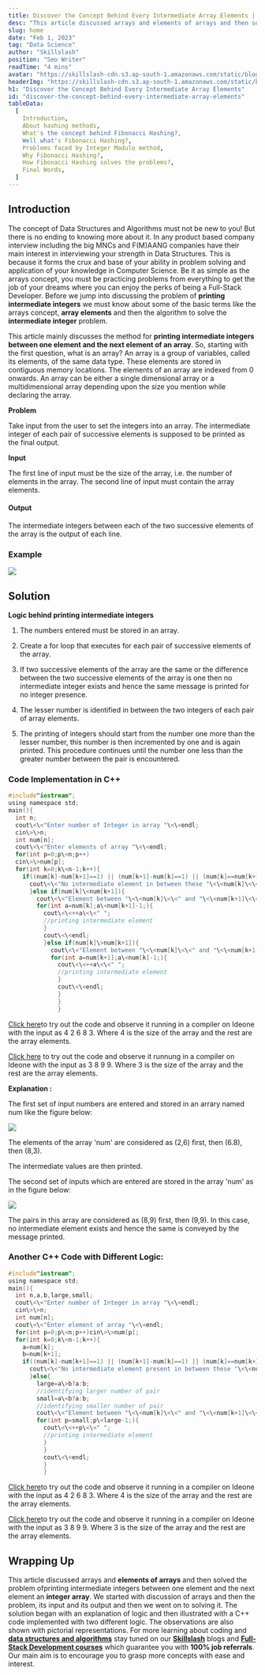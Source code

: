 ```yaml
---
title: Discover the Concept Behind Every Intermediate Array Elements | Skillslash
desc: "This article discussed arrays and elements of arrays and then solved the problem ofprinting intermediate integers between one element and the next element an integer array"
slug: home
date: "Feb 1, 2023"
tag: "Data Science"
author: "Skillslash"
position: "Seo Writer"
readTime: "4 mins"
avatar: "https://skillslash-cdn.s3.ap-south-1.amazonaws.com/static/blog/avatar-02.webp"
headerImg: "https://skillslash-cdn.s3.ap-south-1.amazonaws.com/static/blog/Discover-the-Concept-Behind-Every-Intermediate-Array-Elements.png"
h1: "Discover the Concept Behind Every Intermediate Array Elements"
id: "discover-the-concept-behind-every-intermediate-array-elements"
tableData:
  [
    Introduction,
    About hashing methods,
    What's the concept behind Fibonacci Hashing?,
    Well what's Fibonacci Hashing?,
    Problems faced by Integer Modulo method,
    Why Fibonacci Hashing?,
    How Fibonacci Hashing solves the problems?,
    Final Words,
  ]
---
```


## Introduction

The concept of Data Structures and Algorithms must not be new to you! But there is no ending to knowing more about it. In any product based company interview including the big MNCs and F(M)AANG companies have their main interest in interviewing your strength in Data Structures. This is because it forms the crux and base of your ability in problem solving and application of your knowledge in Computer Science. Be it as simple as the arrays concept, you must be practicing problems from everything to get the job of your dreams where you can enjoy the perks of being a Full-Stack Developer. Before we jump into discussing the problem of **printing intermediate integers** we must know about some of the basic terms like the arrays concept, **array elements** and then the algorithm to solve the **intermediate integer** problem.

This article mainly discusses the method for **printing intermediate integers between one element and the next element of an array**. So, starting with the first question, what is an array? An array is a group of variables, called its elements, of the same data type. These elements are stored in contiguous memory locations. The elements of an array are indexed from 0 onwards. An array can be either a single dimensional array or a multidimensional array depending upon the size you mention while declaring the array.

**Problem**

Take input from the user to set the integers into an array. The intermediate integer of each pair of successive elements is supposed to be printed as the final output.

**Input**

The first line of input must be the size of the array, i.e. the number of elements in the array. The second line of input must contain the array elements.

#### Output

The intermediate integers between each of the two successive elements of the array is the output of each line.

### Example

![](https://skillslash-cdn.s3.ap-south-1.amazonaws.com/static/blog/intermidiate-array-element-frame-1.png)

## Solution

**Logic behind printing intermediate integers**

1. The numbers entered must be stored in an array.
2. Create a for loop that executes for each pair of successive elements of the array.

3. If two successive elements of the array are the same or the difference between the two successive elements of the array is one then no intermediate integer exists and hence the same message is printed for no integer presence.
4. The lesser number is identified in between the two integers of each pair of array elements.
5. The printing of integers should start from the number one more than the lesser number, this number is then incremented by one and is again printed. This procedure continues until the number one less than the greater number between the pair is encountered.

### Code Implementation in C++

```c
#include"iostream";
using namespace std;
main(){
  int n;
  cout\<\<"Enter number of Integer in array "\<\<endl;
  cin\>\>n;
  int num[n];
  cout\<\<"Enter elements of array "\<\<endl;
  for(int p=0;p\<n;p++)
  cin\>\>num[p];
  for(int k=0;k\<n-1;k++){
    if((num[k]-num[k+1]==1) || (num[k+1]-num[k]==1) || (num[k]==num[k+1])){
      cout\<\<"No intermediate element in between these "\<\<num[k]\<\<" & "\<\<num[k+1]\<\<" elements "\<\<endl;
      }else if(num[k]\<num[k+1]){
        cout\<\<"Element between "\<\<num[k]\<\<" and "\<\<num[k+1]\<\<" is/are ";
        for(int a=num[k];a\<num[k+1]-1;){
          cout\<\<++a\<\<" ";
          //printing intermediate element
          }
          cout\<\<endl;
          }else if(num[k]\>num[k+1]){
            cout\<\<"Element between "\<\<num[k]\<\<" and "\<\<num[k+1]\<\<" is/are ";
            for(int a=num[k+1];a\<num[k]-1;){
              cout\<\<++a\<\<" ";
              //printing intermediate element
              }
              cout\<\<endl;
              }
              }
              }
```

[Click here](https://ideone.com/FLe7SX)to try out the code and observe it running in a compiler on Ideone with the input as 4 2 6 8 3. Where 4 is the size of the array and the rest are the array elements.

[Click here](https://ideone.com/SecoCR) to try out the code and observe it runnung in a compiler on Ideone with the input as 3 8 9 9. Where 3 is the size of the array and the rest are the array elements.

**Explanation :**

The first set of input numbers are entered and stored in an arrary named num like the figure below:

![](https://skillslash-cdn.s3.ap-south-1.amazonaws.com/static/blog/intermidiate-array-element-frame-2.png)

The elements of the array 'num' are considered as (2,6) first, then (6.8), then (8,3).

The intermediate values are then printed.

The second set of inputs which are entered are stored in the array 'num' as in the figure below:

![](https://skillslash-cdn.s3.ap-south-1.amazonaws.com/static/blog/intermidiate-array-element-frame-3.png)

The pairs in this array are considered as (8,9) first, then (9,9). In this case, no intermediate element exists and hence the same is conveyed by the message printed.

### Another C++ Code with Different Logic:

```C
#include"iostream";
using namespace std;
main(){
  int n,a,b,large,small;
  cout\<\<"Enter number of Integer in array "\<\<endl;
  cin\>\>n;
  int num[n];
  cout\<\<"Enter element of array "\<\<endl;
  for(int p=0;p\<n;p++)cin\>\>num[p];
  for(int k=0;k\<n-1;k++){
    a=num[k];
    b=num[k+1];
    if((num[k]-num[k+1]==1) || (num[k+1]-num[k]==1) || (num[k]==num[k+1])){
      cout\<\<"No intermediate element present in between these "\<\<num[k]\<\<" & "\<\<num[k+1]\<\<" elements";
      }else{
        large=a\>b?a:b;
        //identifying larger number of pair
        small=a\<b?a:b;
        //identifying smaller number of pair
        cout\<\<"Element between "\<\<num[k]\<\<" and "\<\<num[k+1]\<\<" is/are ";
        for(int p=small;p\<large-1;){
          cout\<\<++p\<\<" ";
          //printing intermediate element
          }
          }
          cout\<\<endl;
          }
          }
```

[Click here](https://ideone.com/nmMvaw)to try out the code and observe it running in a compiler on Ideone with the input as 4 2 6 8 3. Where 4 is the size of the array and the rest are the array elements.

[Click here](https://ideone.com/tHz5fw)to try out the code and observe it running in a compiler on Ideone with the input as 3 8 9 9. Where 3 is the size of the array and the rest are the array elements.

## Wrapping Up

This article discussed arrays and **elements of arrays** and then solved the problem ofprinting intermediate integers between one element and the next element an **integer array**. We started with discussion of arrays and then the problem, its input and its output and then we went on to solving it. The solution began with an explanation of logic and then illustrated with a C++ code implemented with two different logic. The observations are also shown with pictorial representations. For more learning about coding and [**data structures and algorithms**](https://skillslash.com/data-structures-&-algorithm-system-design) stay tuned on our [**Skillslash**](https://skillslash.com/) blogs and [**Full-Stack Development courses**](https://skillslash.com/full-stack-developer-course-in-bangalore) which guarantee you with **100% job referrals**. Our main aim is to encourage you to grasp more concepts with ease and interest.
